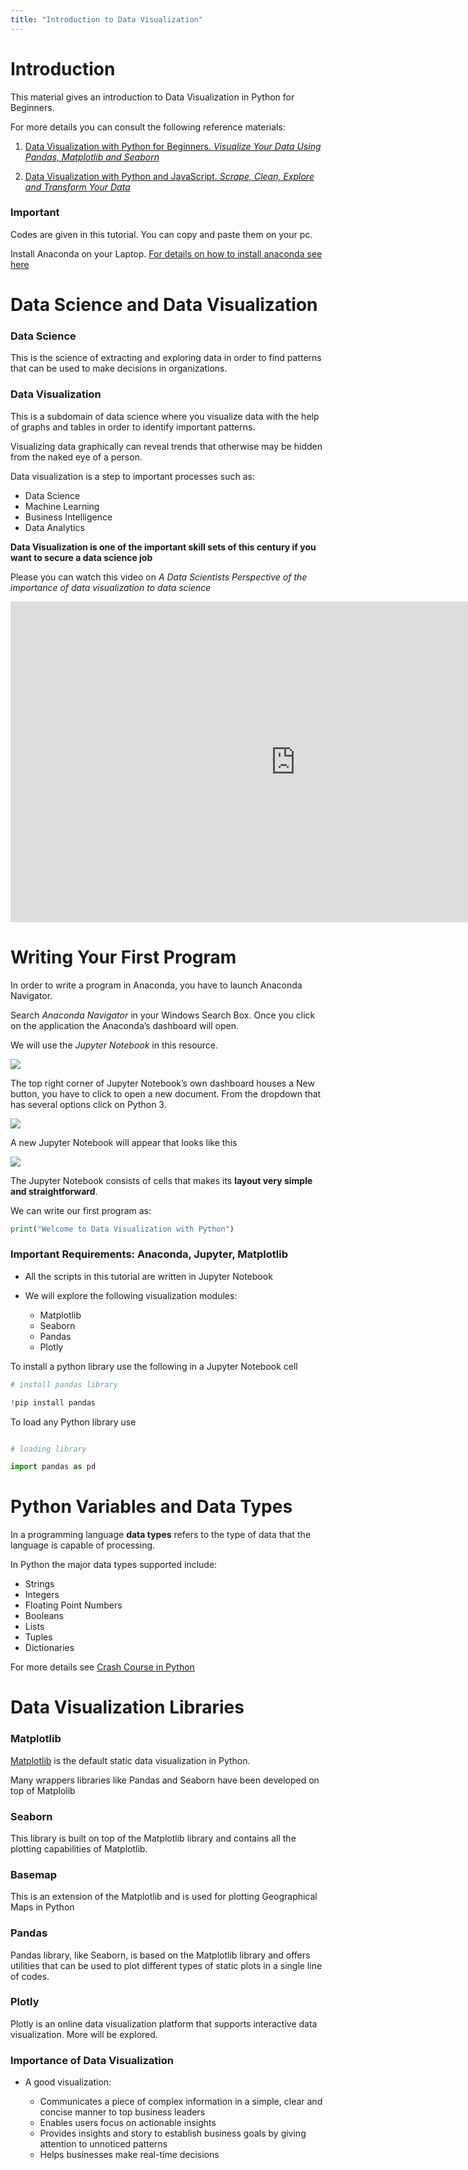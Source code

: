 ```yaml
---
title: "Introduction to Data Visualization"
---
```


# Introduction

This material gives an introduction to Data Visualization in Python for Beginners.

For more details you can consult the following reference materials:

1. [Data Visualization with Python for Beginners. *Visualize Your Data Using Pandas, Matplotlib and Seaborn*](https://www.google.co.ke/books/edition/Data_Visualization_with_Python_for_Begin/RdRizQEACAAJ?hl=en)


2. [Data Visualization with Python and JavaScript. *Scrape, Clean, Explore and Transform Your Data*](https://www.google.co.ke/books/edition/Data_Visualization_with_Python_and_JavaS/PCCTDAAAQBAJ?hl=en&gbpv=0)


:::{.callout-important}
### Important

Codes are given in this tutorial. You can copy and paste them on your pc. 
:::

Install Anaconda on your Laptop. [For details on how to install anaconda see here](https://docs.anaconda.com/free/anaconda/install/windows/)


# Data Science and Data Visualization

:::{.callout-tip}
### Data Science
This is the science of extracting and exploring data in order to find patterns that can be used to make decisions in organizations.
:::

:::{.callout-note}
### Data Visualization
This is a subdomain of data science where you visualize data with the help of graphs and tables in order to identify important patterns.
:::

Visualizing data graphically can reveal trends that otherwise may be hidden from the naked eye of a person.

Data visualization is a step to important processes such as:

 * Data Science
 * Machine Learning
 * Business Intelligence
 * Data Analytics

**Data Visualization is one of the important skill sets of this century if you want to secure a data science job**

Please you can watch this video on *A Data Scientists Perspective of the importance of data visualization to data science*

<div class="ratio ratio-16x9">
<iframe width="912" height="513" src="https://www.youtube.com/embed/k8YxyrcAXJs" title="Is Data Visualization Important for Data Science? (A Data Scientist&#39;s Perspective)" frameborder="0" allow="accelerometer; autoplay; clipboard-write; encrypted-media; gyroscope; picture-in-picture; web-share" referrerpolicy="strict-origin-when-cross-origin" allowfullscreen></iframe>
</div>


# Writing Your First Program

In order to write a program in Anaconda, you have to launch Anaconda Navigator. 

Search *Anaconda Navigator* in your Windows Search Box. Once you click on the application the Anaconda's dashboard will open. 

We will use the *Jupyter Notebook* in this resource.

![](/files/anaconda.png)

The top right corner of Jupyter Notebook’s own dashboard houses a New button, you have to click to open a new document. From the dropdown that has several options click on Python 3. 

![](/files/first.png)


A new Jupyter Notebook will appear that looks like this

![](/files/second.png)


The Jupyter Notebook consists of cells that makes its **layout very simple and straightforward**.

We can write our first program as:

```python
print("Welcome to Data Visualization with Python")
```

:::{callout}
### Important Requirements: Anaconda, Jupyter, Matplotlib

- All the scripts in this tutorial are written in Jupyter Notebook

- We will explore the following visualization modules:

  * Matplotlib
  * Seaborn
  * Pandas
  * Plotly
:::

To install a python library use the following in a Jupyter Notebook cell

```python
# install pandas library

!pip install pandas
```

To load any Python library use

```python

# loading library

import pandas as pd
```


# Python Variables and Data Types

In a programming language **data types** refers to the type of data that the language is capable of processing.

In Python the major data types supported include:

- Strings
- Integers
- Floating Point Numbers
- Booleans
- Lists
- Tuples
- Dictionaries

For more details see [Crash Course in Python](/resources/crash.qmd)


# Data Visualization Libraries

:::{.callout-tip}
### Matplotlib
[Matplotlib](https://matplotlib.org/) is the default static data visualization in Python. 

Many wrappers libraries like Pandas and Seaborn have been developed on top of Matplolib

:::


:::{.callout-tip}
### Seaborn
This library is built on top of the Matplotlib library and contains all the plotting capabilities of Matplotlib.

:::


:::{.callout-tip}
### Basemap
This is an extension of the Matplotlib and is used for plotting Geographical Maps in Python
:::


:::{.callout-tip}
### Pandas
Pandas library, like Seaborn, is based on the Matplotlib library and offers utilities that can be used to plot different types of static plots in a single line of codes.
:::


:::{.callout-tip}
### Plotly
Plotly is an online data visualization platform that supports interactive data visualization. More will be explored.
:::


:::{.callout-important}
### Importance of Data Visualization
- A good visualization:

  * Communicates a piece of complex information in a simple, clear and concise manner to top business leaders
  * Enables users focus on actionable insights
  * Provides insights and story to establish business goals by giving attention to unnoticed patterns
  * Helps businesses make real-time decisions

:::
